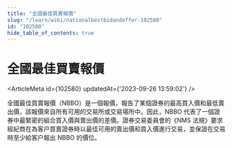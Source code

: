 ```yaml
---
title: "全國最佳買賣報價"
slug: "/learn/wiki/nationalbestbidandoffer-102580"
id: "102580"
hide_table_of_contents: true
---
```



# 全國最佳買賣報價

<ArticleMeta id={102580} updatedAt={'2023-09-26 13:59:02'} />
<div className='border-solid border-b border-t-0 my-4 border-[var(--ifm-color-gray-300)]' />

全國最佳買賣報價（NBBO）是一個報價，報告了某個證券的最高買入價和最低賣出價，該報價來自所有可用的交易所或交易場所中。因此，NBBO 代表了一個證券中最緊密的組合買入價與賣出價的差價。證券交易委員會的《NMS 法規》要求經紀商在為客户買賣證券時以最佳可用的賣出價和買入價進行交易，並保證在交易時至少給客户報出 NBBO 的價位。
